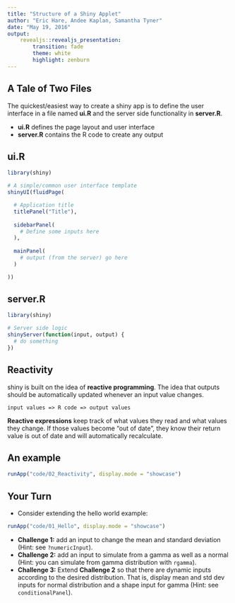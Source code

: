 ```yaml
---
title: "Structure of a Shiny Applet"
author: "Eric Hare, Andee Kaplan, Samantha Tyner"
date: "May 19, 2016"
output: 
    revealjs::revealjs_presentation:
        transition: fade
        theme: white
        highlight: zenburn
---
```


## A Tale of Two Files

The quickest/easiest way to create a shiny app is to define the user interface in a file named **ui.R** and the server side functionality in **server.R**.

- **ui.R** defines the page layout and user interface
- **server.R** contains the R code to create any output

## ui.R

```r
library(shiny)

# A simple/common user interface template
shinyUI(fluidPage(

  # Application title
  titlePanel("Title"),
  
  sidebarPanel(
    # Define some inputs here
  ),
  
  mainPanel(
    # output (from the server) go here
  )

))
```

## server.R

```r
library(shiny)

# Server side logic 
shinyServer(function(input, output) {
  # do something
})
```

## Reactivity

shiny is built on the idea of **reactive programming**. The idea that outputs should be automatically updated whenever an input value changes.

```
input values => R code => output values
```

**Reactive expressions** keep track of what values they read and what values they change. If those values become "out of date", they know their return value is out of date and will automatically recalculate.

## An example

```r
runApp("code/02_Reactivity", display.mode = "showcase")
```

## Your Turn {data-background=#527a7a}

- Consider extending the hello world example:

```r
runApp("code/01_Hello", display.mode = "showcase")
```

- **Challenge 1:** add an input to change the mean and standard deviation (Hint: see `?numericInput`).
- **Challenge 2:** add an input to simulate from a gamma as well as a normal (Hint: you can simulate from gamma distribution with `rgamma`).
- **Challenge 3:** Extend **Challenge 2** so that there are dynamic inputs according to the desired distribution. That is, display mean and std dev inputs for normal distribution and a shape input for gamma (Hint: see `conditionalPanel`).
